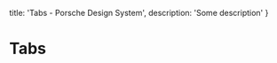 
  title: 'Tabs - Porsche Design System',
  description: 'Some description'
}

# Tabs <ComponentStatus tagName="p-tabs"></ComponentStatus>

<ComponentApi tagName="p-tabs" />